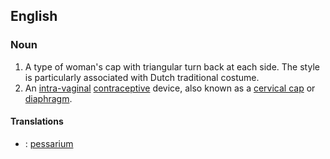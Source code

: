 ==English==

===Noun===
{{en-noun}}

# A type of woman's cap with triangular turn back at each side.  The style is particularly associated with Dutch traditional costume.
# An [[intra-vaginal]] [[contraceptive]] device, also known as a [[cervical cap]] or [[diaphragm]].

====Translations====
{{checktrans}}
* {{ttbc|Dutch}}: [[pessarium]]